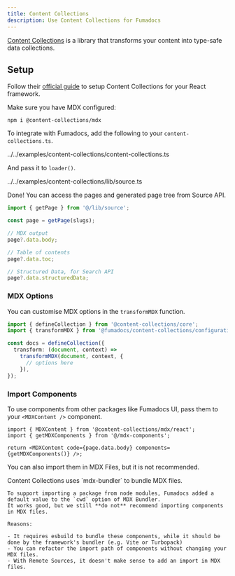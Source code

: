 ```yaml
---
title: Content Collections
description: Use Content Collections for Fumadocs
---
```


[Content Collections](https://www.content-collections.dev) is a library that transforms your content into type-safe data collections.

## Setup

Follow their [official guide](https://content-collections.dev/docs) to setup Content Collections for your React framework.

Make sure you have MDX configured:

```npm
npm i @content-collections/mdx
```

To integrate with Fumadocs, add the following to your `content-collections.ts`.

<include cwd meta='title="content-collections.ts"'>
  ../../examples/content-collections/content-collections.ts
</include>

And pass it to `loader()`.

<include cwd meta='title="lib/source.ts"'>
  ../../examples/content-collections/lib/source.ts
</include>

Done! You can access the pages and generated page tree from Source API.

```ts
import { getPage } from '@/lib/source';

const page = getPage(slugs);

// MDX output
page?.data.body;

// Table of contents
page?.data.toc;

// Structured Data, for Search API
page?.data.structuredData;
```

### MDX Options

You can customise MDX options in the `transformMDX` function.

```ts
import { defineCollection } from '@content-collections/core';
import { transformMDX } from '@fumadocs/content-collections/configuration';

const docs = defineCollection({
  transform: (document, context) =>
    transformMDX(document, context, {
      // options here
    }),
});
```

### Import Components

To use components from other packages like Fumadocs UI, pass them to your `<MDXContent />` component.

```tsx
import { MDXContent } from '@content-collections/mdx/react';
import { getMDXComponents } from '@/mdx-components';

return <MDXContent code={page.data.body} components={getMDXComponents()} />;
```

You can also import them in MDX Files, but it is not recommended.

<Callout title='Deep Dive: Why?'>
    Content Collections uses `mdx-bundler` to bundle MDX files.

    To support importing a package from node modules, Fumadocs added a default value to the `cwd` option of MDX Bundler.
    It works good, but we still **do not** recommend importing components in MDX files.

    Reasons:

    - It requires esbuild to bundle these components, while it should be done by the framework's bundler (e.g. Vite or Turbopack)
    - You can refactor the import path of components without changing your MDX files.
    - With Remote Sources, it doesn't make sense to add an import in MDX files.

</Callout>
